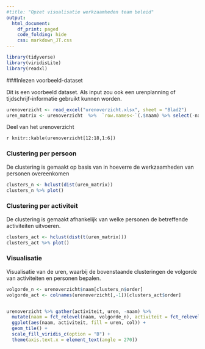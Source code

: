 ```yaml
---
#title: "Opzet visualisatie werkzaamheden team beleid"
output:
  html_document:
    df_print: paged
    code_folding: hide
    css: markdown_JT.css
---
```



```r
library(tidyverse)
library(viridisLite)
library(readxl)

```

###Inlezen voorbeeld-dataset

Dit is een voorbeeld dataset. Als input zou ook een urenplanning of tijdschrijf-informatie gebruikt kunnen worden.
```r
urenoverzicht <- read_excel("urenoverzicht.xlsx", sheet = "Blad2")
uren_matrix <- urenoverzicht  %>%  `row.names<-`(.$naam) %>% select(-naam) %>% as.matrix()


```
Deel van het urenoverzicht

`r knitr::kable(urenoverzicht[12:18,1:6])`




### Clustering per persoon

De clustering is gemaakt op basis van in hoeverre de werkzaamheden van personen overeenkomen
```r

clusters_n <- hclust(dist(uren_matrix)) 
clusters_n %>% plot()

```

### Clustering per activiteit

De clustering is gemaakt afhankelijk van welke personen de betreffende activiteiten uitvoeren.
```r

clusters_act <- hclust(dist(t(uren_matrix))) 
clusters_act %>% plot()

```


### Visualisatie

Visualisatie van de uren, waarbij de bovenstaande clusteringen de volgorde van activiteiten en personen bepalen.
```r

volgorde_n <- urenoverzicht$naam[clusters_n$order]
volgorde_act <- colnames(urenoverzicht[,-1])[clusters_act$order]


urenoverzicht %>% gather(activiteit, uren, -naam) %>% 
  mutate(naam = fct_relevel(naam, volgorde_n), activiteit = fct_relevel(activiteit, volgorde_act)) %>% 
  ggplot(aes(naam, activiteit, fill = uren, col)) + 
  geom_tile() + 
  scale_fill_viridis_c(option = "B") + 
  theme(axis.text.x = element_text(angle = 270))
  
```



